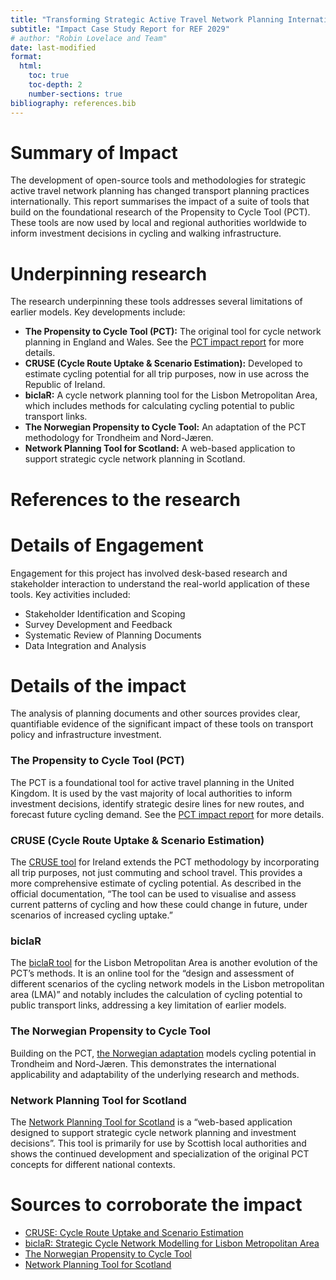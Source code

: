 ```yaml
---
title: "Transforming Strategic Active Travel Network Planning Internationally"
subtitle: "Impact Case Study Report for REF 2029"
# author: "Robin Lovelace and Team"
date: last-modified
format: 
  html:
    toc: true
    toc-depth: 2
    number-sections: true
bibliography: references.bib
---
```


# Summary of Impact

The development of open-source tools and methodologies for strategic active travel network planning has changed transport planning practices internationally. This report summarises the impact of a suite of tools that build on the foundational research of the Propensity to Cycle Tool (PCT). These tools are now used by local and regional authorities worldwide to inform investment decisions in cycling and walking infrastructure.

# Underpinning research

The research underpinning these tools addresses several limitations of earlier models. Key developments include:

- **The Propensity to Cycle Tool (PCT):** The original tool for cycle network planning in England and Wales. See the [PCT impact report](report-pct.qmd) for more details.
- **CRUSE (Cycle Route Uptake & Scenario Estimation):** Developed to estimate cycling potential for all trip purposes, now in use across the Republic of Ireland.
- **biclaR:** A cycle network planning tool for the Lisbon Metropolitan Area, which includes methods for calculating cycling potential to public transport links.
- **The Norwegian Propensity to Cycle Tool:** An adaptation of the PCT methodology for Trondheim and Nord-Jæren.
- **Network Planning Tool for Scotland:** A web-based application to support strategic cycle network planning in Scotland.

# References to the research

::: {#refs}
:::

# Details of Engagement

Engagement for this project has involved desk-based research and stakeholder interaction to understand the real-world application of these tools. Key activities included:

-   Stakeholder Identification and Scoping
-   Survey Development and Feedback
-   Systematic Review of Planning Documents
-   Data Integration and Analysis

# Details of the impact

The analysis of planning documents and other sources provides clear, quantifiable evidence of the significant impact of these tools on transport policy and infrastructure investment.

### The Propensity to Cycle Tool (PCT)

The PCT is a foundational tool for active travel planning in the United Kingdom. It is used by the vast majority of local authorities to inform investment decisions, identify strategic desire lines for new routes, and forecast future cycling demand. See the [PCT impact report](report-pct.qmd) for more details.

### CRUSE (Cycle Route Uptake & Scenario Estimation)

The [CRUSE tool](https://www.cruse.bike/) for Ireland extends the PCT methodology by incorporating all trip purposes, not just commuting and school travel. This provides a more comprehensive estimate of cycling potential. As described in the official documentation, "The tool can be used to visualise and assess current patterns of cycling and how these could change in future, under scenarios of increased cycling uptake."

### biclaR

The [biclaR tool](https://biclar.tmlmobilidade.pt/index/) for the Lisbon Metropolitan Area is another evolution of the PCT's methods. It is an online tool for the "design and assessment of different scenarios of the cycling network models in the Lisbon metropolitan area (LMA)" and notably includes the calculation of cycling potential to public transport links, addressing a key limitation of earlier models.

### The Norwegian Propensity to Cycle Tool

Building on the PCT, [the Norwegian adaptation](https://norceresearch.brage.unit.no/norceresearch-xmlui/handle/11250/2994058) models cycling potential in Trondheim and Nord-Jæren. This demonstrates the international applicability and adaptability of the underlying research and methods.

### Network Planning Tool for Scotland

The [Network Planning Tool for Scotland](https://www.npt.scot/#/) is a "web-based application designed to support strategic cycle network planning and investment decisions". This tool is primarily for use by Scottish local authorities and shows the continued development and specialization of the original PCT concepts for different national contexts.

# Sources to corroborate the impact

- [CRUSE: Cycle Route Uptake and Scenario Estimation](https://www.cruse.bike/)
- [biclaR: Strategic Cycle Network Modelling for Lisbon Metropolitan Area](https://u-shift.github.io/biclar/)
- [The Norwegian Propensity to Cycle Tool](https://norceresearch.brage.unit.no/norceresearch-xmlui/handle/11250/2994058)
- [Network Planning Tool for Scotland](https://www.npt.scot/)
